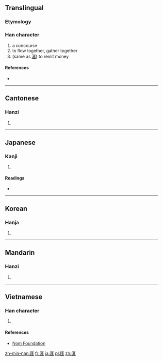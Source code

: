 {{also|滙|汇}}
==Translingual==

===Etymology===
{{Han compound|匚|淮|c1=s|c2=p|ls=psc}}

===Han character===
{{Han char|rn=22|rad=匚|as=11|sn=13|four=7171<sub>1</sub>|canj=尸水人土 (SEOG)}}

# a concourse
# to flow together, gather together
# (same as [[滙]]) to remit money

====References====
* {{Han ref|kx=0154.150|dkj=02644|dj=0346.180|hdz=10089.100|uh=532F|ud=21295|bh=B6D7|bd=46807}}

----

==Cantonese==

===Hanzi===
{{yue-hanzi|jyut=|y=wui6|sim=汇}}

# {{defn|lang=yue|sort=匚11}}

----

==Japanese==

===Kanji===
{{ja-kanji|grade=|rs=匚11}}

# {{defn|lang=ja|sort=匚11}}

====Readings====
* {{ja-readings|on=[[わい]] (wai), [[かい]] (kai), [[え]] (e)|kun=[[めぐる]] (meguru)}}

----

==Korean==

===Hanja===
{{ko-hanja|hangeul=회|rv=hoe|mr=hoe}}

# {{defn|lang=ko|sort=匚11}}

----

==Mandarin==

===Hanzi===
{{cmn-hanzi|sim=汇|pin=[[huì]] ([[hui4]]), [[kuì]] ([[kui4]])|wg=hui<sup>4</sup>, k'uei<sup>4</sup>}}

# {{defn|lang=cmn|sort=匚11}}

----

==Vietnamese==

===Han character===
{{vi-hantu|[[hối]], [[vị]]|rs=匚11}}

# {{defn|lang=vi|sort=匚11}}

====References====
*[http://nomfoundation.org/common/nom_details.php?codepoint=532f&img=1 Nom Foundation]

[[zh-min-nan:匯]]
[[fr:匯]]
[[ja:匯]]
[[pl:匯]]
[[zh:匯]]